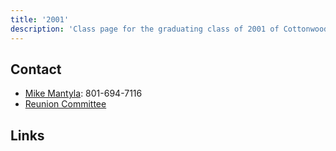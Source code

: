 ```yaml
---
title: '2001'
description: 'Class page for the graduating class of 2001 of Cottonwood High School.'
---
```



## Contact

- [Mike Mantyla](mailto:mbmantyla@gmail.com): 801-694-7116
- [Reunion Committee](mailto:cottonwoodreunion2001@gmail.com)

## Links

<CardGrid>
  <LinkCard
    title="Class of '01 Instagram"
    href="https://www.instagram.com/cottonwoodhs2001/"
    description="Reunion information"
  />
</CardGrid>
